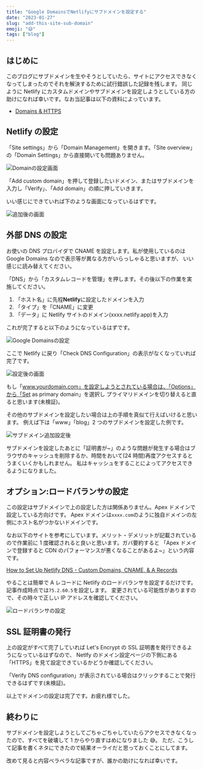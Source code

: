```yaml
---
title: "Google DomainsでNetlifyにサブドメインを設定する"
date: "2023-01-27"
slug: "add-this-site-sub-domain"
emoji: "😅"
tags: ["blog"]
---
```


## はじめに

このブログにサブドメインを生やそうとしていたら、サイトにアクセスできなくなってしまったのでそれを解決するために試行錯誤した記録を残します。
同じように Netlify にカスタムドメインやサブドメインを設定しようとしている方の助けになれば幸いです。なお当記事は以下の資料によっています。

- [Domains & HTTPS](https://docs.netlify.com/domains-https/custom-domains/configure-external-dns/)

## Netlify の設定

「Site settings」から「Domain Management」を開きます。「Site overview」の「Domain Settings」から直接開いても問題ありません。

![Domainの設定画面](./step_1_1.png)

「Add custom domain」を押して登録したいドメイン、またはサブドメインを入力し「Verify」、「Add domain」の順に押していきます。

いい感じにできていれば下のような画面になっているはずです。

![追加後の画面](./step_1_2.png)

## 外部 DNS の設定

お使いの DNS プロバイダで CNAME を設定します。私が使用しているのは Google Domains なので表示等が異なる方がいらっしゃると思いますが、
いい感じに読み替えてください。

「DNS」から「カスタムレコードを管理」を押します。その後以下の作業を実施してください。

1. 「ホスト名」に先程**Netlify**に設定したドメインを入力
1. 「タイプ」を「CNAME」に変更
1. 「データ」に Netlify サイトのドメイン(xxxx.netlify.app)を入力

これが完了すると以下のようになっているはずです。

![Google Domainsの設定](./step_2_1.png)

ここで Netlify に戻り「Check DNS Configuration」の表示がなくなっていれば完了です。

![設定後の画面](./step_2_2.png)

もし「www.yourdomain.com」を設定しようとされている場合は、「Options」から「Set as primary domain」を選択し
プライマリドメインを切り替えると直ると思います(未検証)。

その他のサブドメインを設定したい場合は上の手順を真似て行えばいけると思います。
例えば下は「www」「blog」2 つのサブドメインを設定した例です。

![サブドメイン追加設定後](./step_2_3.png)

サブドメインを設定したあとに「証明書が~」のような問題が発生する場合はブラウザのキャッシュを削除するか、時間をおいて(24 時間)再度アクセスするとうまくいくかもしれません。
私はキャッシュをすることによってアクセスできるようになりました。

## オプション:ロードバランサの設定

この設定はサブドメインで上の設定した方は関係ありません。Apex ドメインで設定している方向けです。
Apex ドメインは`xxxx.com`のように独自ドメインの左側にホスト名がつかないドメインです。

なお以下のサイトを参考にしています。メリット・デメリットが記載されているので作業前に 1 度確認されると良いと思います。ガバ要約すると 「Apex ドメインで登録すると CDN のパフォーマンスが悪くなることがあるよ~」という内容です。

[How to Set Up Netlify DNS - Custom Domains, CNAME, & A Records](https://www.netlify.com/blog/2020/03/26/how-to-set-up-netlify-dns-custom-domains-cname-and-a-records/)

やることは簡単で A レコードに Netlify のロードバランサを設定するだけです。記事作成時点では`75.2.60.5`を設定します。
変更されている可能性がありますので、その時々で正しい IP アドレスを確認してください。

![ロードバランサの設定](./step_3_1.png)

## SSL 証明書の発行

上の設定がすべて完了していれば Let's Encrypt の SSL 証明書を発行できるようになっているはずなので、
Netlfy のドメイン設定ページの下側にある「HTTPS」を見て設定できているかどうか確認してください。

「Verify DNS configuration」が表示されている場合はクリックすることで発行できるはずです(未検証)。

以上でドメインの設定は完了です。お疲れ様でした。

## 終わりに

サブドメインを設定しようとしてごちゃごちゃしていたらアクセスできなくなったので、すべてを破壊して 1 からやり直すはめになりました 😅。
ただ、こうして記事を書くネタにできたので結果オーライだと思っておくことにしてます。

改めて見ると内容ペラペラな記事ですが、誰かの助けになれば幸いです。
